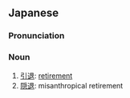 ==Japanese==

===Pronunciation===
{{ja-pron}}

===Noun===
{{ja-noun}}

# [[引退]]: [[retirement]]
# [[隠退]]: misanthropical retirement